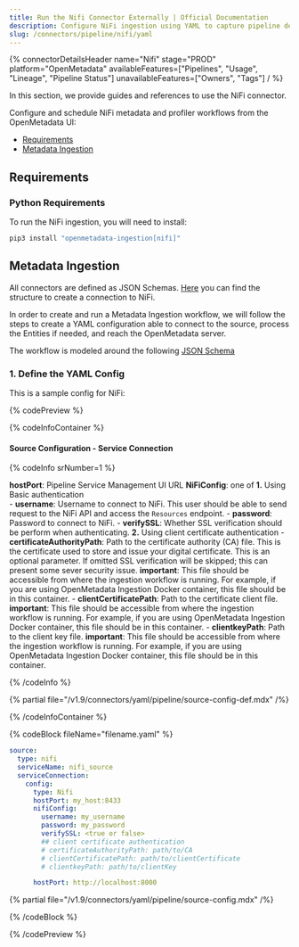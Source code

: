 ```yaml
---
title: Run the Nifi Connector Externally | Official Documentation
description: Configure NiFi ingestion using YAML to capture pipeline details, metadata flows, and event-based transformations.
slug: /connectors/pipeline/nifi/yaml
---
```









{% connectorDetailsHeader
name="Nifi"
stage="PROD"
platform="OpenMetadata"
availableFeatures=["Pipelines", "Usage", "Lineage", "Pipeline Status"]
unavailableFeatures=["Owners", "Tags"]
/ %}

In this section, we provide guides and references to use the NiFi connector.

Configure and schedule NiFi metadata and profiler workflows from the OpenMetadata UI:

- [Requirements](#requirements)
- [Metadata Ingestion](#metadata-ingestion)

<ExternalIngestionDeployment />

## Requirements

### Python Requirements

<PythonRequirements />

To run the NiFi ingestion, you will need to install:

```bash
pip3 install "openmetadata-ingestion[nifi]"
```

## Metadata Ingestion

All connectors are defined as JSON Schemas.
[Here](https://github.com/open-metadata/OpenMetadata/blob/main/openmetadata-spec/src/main/resources/json/schema/entity/services/connections/pipeline/nifiConnection.json)
you can find the structure to create a connection to NiFi.

In order to create and run a Metadata Ingestion workflow, we will follow
the steps to create a YAML configuration able to connect to the source,
process the Entities if needed, and reach the OpenMetadata server.

The workflow is modeled around the following
[JSON Schema](https://github.com/open-metadata/OpenMetadata/blob/main/openmetadata-spec/src/main/resources/json/schema/metadataIngestion/workflow.json)

### 1. Define the YAML Config

This is a sample config for NiFi:

{% codePreview %}

{% codeInfoContainer %}

#### Source Configuration - Service Connection

{% codeInfo srNumber=1 %}

**hostPort**: Pipeline Service Management UI URL
**NiFiConfig**: one of
  **1.** Using Basic authentication  
    - **username**: Username to connect to NiFi. This user should be able to send request to the NiFi API and access the `Resources` endpoint.
    - **password**: Password to connect to NiFi.
    - **verifySSL**: Whether SSL verification should be perform when authenticating.
  **2.** Using client certificate authentication
    - **certificateAuthorityPath**: Path to the certificate authority (CA) file. This is the certificate used to store and issue your digital certificate. This is an optional parameter. If omitted SSL verification will be skipped; this can present some sever security issue.
    **important**: This file should be accessible from where the ingestion workflow is running. For example, if you are using OpenMetadata Ingestion Docker container, this file should be in this container.
    - **clientCertificatePath**: Path to the certificate client file.
    **important**: This file should be accessible from where the ingestion workflow is running. For example, if you are using OpenMetadata Ingestion Docker container, this file should be in this container.
    - **clientkeyPath**: Path to the client key file.
    **important**: This file should be accessible from where the ingestion workflow is running. For example, if you are using OpenMetadata Ingestion Docker container, this file should be in this container.


{% /codeInfo %}


{% partial file="/v1.9/connectors/yaml/pipeline/source-config-def.mdx" /%}

<IngestionSinkDef />

<WorkflowConfigDef />

{% /codeInfoContainer %}

{% codeBlock fileName="filename.yaml" %}


```yaml {% isCodeBlock=true %}
source:
  type: nifi
  serviceName: nifi_source
  serviceConnection:
    config:
      type: Nifi
      hostPort: my_host:8433
      nifiConfig:
        username: my_username
        password: my_password
        verifySSL: <true or false>
        ## client certificate authentication
        # certificateAuthorityPath: path/to/CA
        # clientCertificatePath: path/to/clientCertificate
        # clientkeyPath: path/to/clientKey
```
```yaml {% srNumber=1 %}
      hostPort: http://localhost:8000
```

{% partial file="/v1.9/connectors/yaml/pipeline/source-config.mdx" /%}

<IngestionSink />

<WorkflowConfig />


{% /codeBlock %}

{% /codePreview %}

<IngestionCli />
